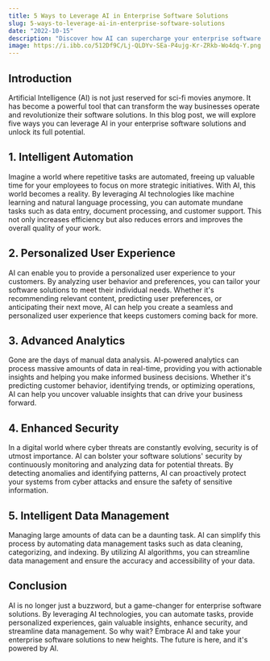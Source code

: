 ```yaml
---
title: 5 Ways to Leverage AI in Enterprise Software Solutions
slug: 5-ways-to-leverage-ai-in-enterprise-software-solutions
date: "2022-10-15"
description: "Discover how AI can supercharge your enterprise software solutions and take your business to new heights."
image: https://i.ibb.co/512Df9C/Lj-QLDYv-SEa-P4ujg-Kr-ZRkb-Wo4dq-Y.png
---
```


## Introduction

Artificial Intelligence (AI) is not just reserved for sci-fi movies anymore. It has become a powerful tool that can transform the way businesses operate and revolutionize their software solutions. In this blog post, we will explore five ways you can leverage AI in your enterprise software solutions and unlock its full potential.

## 1. Intelligent Automation

Imagine a world where repetitive tasks are automated, freeing up valuable time for your employees to focus on more strategic initiatives. With AI, this world becomes a reality. By leveraging AI technologies like machine learning and natural language processing, you can automate mundane tasks such as data entry, document processing, and customer support. This not only increases efficiency but also reduces errors and improves the overall quality of your work.

## 2. Personalized User Experience

AI can enable you to provide a personalized user experience to your customers. By analyzing user behavior and preferences, you can tailor your software solutions to meet their individual needs. Whether it's recommending relevant content, predicting user preferences, or anticipating their next move, AI can help you create a seamless and personalized user experience that keeps customers coming back for more.

## 3. Advanced Analytics

Gone are the days of manual data analysis. AI-powered analytics can process massive amounts of data in real-time, providing you with actionable insights and helping you make informed business decisions. Whether it's predicting customer behavior, identifying trends, or optimizing operations, AI can help you uncover valuable insights that can drive your business forward.

## 4. Enhanced Security

In a digital world where cyber threats are constantly evolving, security is of utmost importance. AI can bolster your software solutions' security by continuously monitoring and analyzing data for potential threats. By detecting anomalies and identifying patterns, AI can proactively protect your systems from cyber attacks and ensure the safety of sensitive information.

## 5. Intelligent Data Management

Managing large amounts of data can be a daunting task. AI can simplify this process by automating data management tasks such as data cleaning, categorizing, and indexing. By utilizing AI algorithms, you can streamline data management and ensure the accuracy and accessibility of your data.

## Conclusion

AI is no longer just a buzzword, but a game-changer for enterprise software solutions. By leveraging AI technologies, you can automate tasks, provide personalized experiences, gain valuable insights, enhance security, and streamline data management. So why wait? Embrace AI and take your enterprise software solutions to new heights. The future is here, and it's powered by AI.